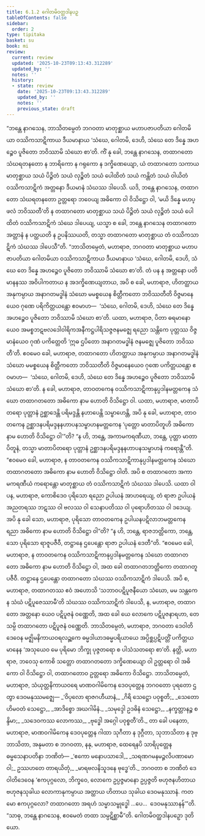 ```yaml
---
title: 6.1.2 ဂေါတမိဝတ္ထဒါနပဉှ
tableOfContents: false
sidebar:
  order: 2
type: tipitaka
basket: su
book: mi
review:
  current: review
  updated: '2025-10-23T09:13:43.312289'
  updated_by: ''
  notes: ''
  history:
  - state: review
    date: '2025-10-23T09:13:43.312289'
    updated_by: ''
    notes: ''
    previous_state: draft
---
```



<ReviewStatus review={frontmatter.review} showDetails={true} />

<HypothesisAnnotation frontmatter={frontmatter} />

<DynamicBreadcrumb />

<Division number="172" book="mi" e="ch" v="28">

<Paragraph number="1072" book="mi">
“ဘန္တေ နာဂသေန, ဘာသိတမ္ပေတံ ဘဂဝတာ မာတုစ္ဆာယ မဟာပဇာပတိယာ ဂေါတမိယာ ဝဿိကသာဋိကာယ ဒီယမာနာယ ‘သံဃေ, ဂေါတမိ, ဒေဟိ, သံဃေ တေ ဒိန္နေ အဟဉ္စေဝ ပူဇိတော ဘဝိဿာမိ သံဃော စာ’တိ. ကိံ နု ခေါ, ဘန္တေ နာဂသေန, တထာဂတော သံဃရတနတော န ဘာရိကော န ဂရုကော န ဒက္ခိဏေယျော, ယံ တထာဂတော သကာယ မာတုစ္ဆာယ သယံ ပိဉ္ဇိတံ သယံ လုဉ္စိတံ သယံ ပေါထိတံ သယံ ကန္တိတံ သယံ ဝါယိတံ ဝဿိကသာဋိကံ အတ္တနော ဒီယမာနံ သံဃဿ ဒါပေသိ. ယဒိ, ဘန္တေ နာဂသေန, တထာဂတော သံဃရတနတော ဥတ္တရော ဘဝေယျ အဓိကော ဝါ ဝိသိဋ္ဌော ဝါ, ‘မယိ ဒိန္နေ မဟပ္ဖလံ ဘဝိဿတီ’တိ န တထာဂတော မာတုစ္ဆာယ သယံ ပိဉ္ဇိတံ သယံ လုဉ္စိတံ သယံ ပေါထိတံ ဝဿိကသာဋိကံ သံဃေ ဒါပေယျ, ယသ္မာ စ ခေါ, ဘန္တေ နာဂသေန တထာဂတော အတ္တာနံ န ပတ္ထယတိ န ဥပနိဿယတိ, တသ္မာ တထာဂတော မာတုစ္ဆာယ တံ ဝဿိကသာဋိကံ သံဃဿ ဒါပေသီ”တိ.
</Paragraph>

<Paragraph number="1073" book="mi">
“ဘာသိတမ္ပေတံ, မဟာရာဇ, ဘဂဝတာ မာတုစ္ဆာယ မဟာပဇာပတိယာ ဂေါတမိယာ ဝဿိကသာဋိကာယ ဒီယမာနာယ ‘သံဃေ, ဂေါတမိ, ဒေဟိ, သံဃေ တေ ဒိန္နေ အဟဉ္စေဝ ပူဇိတော ဘဝိဿာမိ သံဃော စာ’တိ. တံ ပန န အတ္တနော ပတိမာနနဿ အဝိပါကတာယ န အဒက္ခိဏေယျတာယ, အပိ စ ခေါ, မဟာရာဇ, ဟိတတ္ထာယ အနုကမ္ပာယ အနာဂတမဒ္ဓါနံ သံဃော မမစ္စယေန စိတ္တီကတော ဘဝိဿတီတိ ဝိဇ္ဇမာနေယေဝ ဂုဏေ ပရိကိတ္တယန္တော ဧဝမာဟ—  ‘သံဃေ, ဂေါတမိ, ဒေဟိ, သံဃေ တေ ဒိန္နေ အဟဉ္စေဝ ပူဇိတော ဘဝိဿာမိ သံဃော စာ’တိ.
</Paragraph>

<Paragraph number="1074" book="mi">
ယထာ, မဟာရာဇ, ပိတာ ဓရမာနောယေဝ အမစ္စဘဋဗလဒေါဝါရိကအနီကဋ္ဌပါရိသဇ္ဇဇနမဇ္ဈေ ရညော သန္တိကေ ပုတ္တဿ ဝိဇ္ဇမာနံယေဝ ဂုဏံ ပကိတ္တေတိ ‘ဣဓ ဌပိတော အနာဂတမဒ္ဓါနံ ဇနမဇ္ဈေ ပူဇိတော ဘဝိဿတီ’တိ. ဧဝမေဝ ခေါ, မဟာရာဇ, တထာဂတော ဟိတတ္ထာယ အနုကမ္ပာယ အနာဂတမဒ္ဓါနံ သံဃော မမစ္စယေန စိတ္တီကတော ဘဝိဿတီတိ ဝိဇ္ဇမာနေယေဝ ဂုဏေ ပကိတ္တယန္တော ဧဝမာဟ—  ‘သံဃေ, ဂေါတမိ, ဒေဟိ, သံဃေ တေ ဒိန္နေ အဟဉ္စေဝ ပူဇိတော ဘဝိဿာမိ သံဃော စာ’တိ.
</Paragraph>

<Paragraph number="1075" book="mi">
န ခေါ, မဟာရာဇ, တာဝတကေန ဝဿိကသာဋိကာနုပ္ပဒါနမတ္တကေန သံဃော တထာဂတတော အဓိကော နာမ ဟောတိ ဝိသိဋ္ဌော ဝါ. ယထာ, မဟာရာဇ, မာတာပိတရော ပုတ္တာနံ ဥစ္ဆာဒေန္တိ ပရိမဒ္ဒန္တိ နဟာပေန္တိ သမ္ဗာဟေန္တိ, အပိ နု ခေါ, မဟာရာဇ, တာဝတကေန ဥစ္ဆာဒနပရိမဒ္ဒနနဟာပနသမ္ဗာဟနမတ္တကေန ‘ပုတ္တော မာတာပိတူဟိ အဓိကော နာမ ဟောတိ ဝိသိဋ္ဌော ဝါ’”တိ? “န ဟိ, ဘန္တေ, အကာမကရဏီယာ, ဘန္တေ, ပုတ္တာ မာတာပိတူနံ, တသ္မာ မာတာပိတရော ပုတ္တာနံ ဥစ္ဆာဒနပရိမဒ္ဒနနဟာပနသမ္ဗာဟနံ ကရောန္တီ”တိ. “ဧဝမေဝ ခေါ, မဟာရာဇ, န တာဝတကေန ဝဿိကသာဋိကာနုပ္ပဒါနမတ္တကေန သံဃော တထာဂတတော အဓိကော နာမ ဟောတိ ဝိသိဋ္ဌော ဝါတိ. အပိ စ တထာဂတော အကာမကရဏီယံ ကရောန္တော မာတုစ္ဆာယ တံ ဝဿိကသာဋိကံ သံဃဿ ဒါပေသိ.
</Paragraph>

<Paragraph number="1076" book="mi">
ယထာ ဝါ ပန, မဟာရာဇ, ကောစိဒေဝ ပုရိသော ရညော ဥပါယနံ အာဟရေယျ, တံ ရာဇာ ဥပါယနံ အညတရဿ ဘဋဿ ဝါ ဗလဿ ဝါ သေနာပတိဿ ဝါ ပုရောဟိတဿ ဝါ ဒဒေယျ. အပိ နု ခေါ သော, မဟာရာဇ, ပုရိသော တာဝတကေန ဥပါယနပဋိလာဘမတ္တကေန ရညာ အဓိကော နာမ ဟောတိ ဝိသိဋ္ဌော ဝါ”တိ? “န ဟိ, ဘန္တေ, ရာဇဘတ္တိကော, ဘန္တေ, သော ပုရိသော ရာဇူပဇီဝီ, တဋ္ဌာနေ ဌပေန္တော ရာဇာ ဥပါယနံ ဒေတီ”တိ. “ဧဝမေဝ ခေါ, မဟာရာဇ, န တာဝတကေန ဝဿိကသာဋိကာနုပ္ပဒါနမတ္တကေန သံဃော တထာဂတတော အဓိကော နာမ ဟောတိ ဝိသိဋ္ဌော ဝါ, အထ ခေါ တထာဂတဘတ္တိကော တထာဂတူပဇီဝီ. တဋ္ဌာနေ ဌပေန္တော တထာဂတော သံဃဿ ဝဿိကသာဋိကံ ဒါပေသိ.
</Paragraph>

<Paragraph number="1077" book="mi">
အပိ စ, မဟာရာဇ, တထာဂတဿ ဧဝံ အဟောသိ ‘သဘာဝပဋိပူဇနီယော သံဃော, မမ သန္တကေန သံဃံ ပဋိပူဇေဿာမီ’တိ သံဃဿ ဝဿိကသာဋိကံ ဒါပေသိ, န, မဟာရာဇ, တထာဂတော အတ္တနော ယေဝ ပဋိပူဇနံ ဝဏ္ဏေတိ, အထ ခေါ ယေ လောကေ ပဋိပူဇနာရဟာ, တေသမ္ပိ တထာဂတော ပဋိပူဇနံ ဝဏ္ဏေတိ.
</Paragraph>

<Paragraph number="1078" book="mi">
ဘာသိတမ္ပေတံ, မဟာရာဇ, ဘဂဝတာ ဒေဝါတိဒေဝေန မဇ္ဈိမနိကာယဝရလဉ္ဆကေ ဓမ္မဒါယာဒဓမ္မပရိယာယေ အပ္ပိစ္ဆပ္ပဋိပတ္တိံ ပကိတ္တယမာနေန ‘အသုယေဝ မေ ပုရိမော ဘိက္ခု ပုဇ္ဇတရော စ ပါသံသတရော စာ’တိ. နတ္ထိ, မဟာရာဇ, ဘဝေသု ကောစိ သတ္တော တထာဂတတော ဒက္ခိဏေယျော ဝါ ဥတ္တရော ဝါ အဓိကော ဝါ ဝိသိဋ္ဌော ဝါ, တထာဂတောဝ ဥတ္တရော အဓိကော ဝိသိဋ္ဌော.
</Paragraph>

<Paragraph number="1079" book="mi">
ဘာသိတမ္ပေတံ, မဟာရာဇ, သံယုတ္တနိကာယဝရေ မာဏဝဂါမိကေန ဒေဝပုတ္တေန ဘဂဝတော ပုရတော ဌတွာ ဒေဝမနုဿမဇ္ဈေ—
</Paragraph>

<Paragraph number="1080" type="verses" book="mi">
_‘ဝိပုလော ရာဇဂဟီယာနံ,_  
_ဂိရိ သေဋ္ဌော ပဝုစ္စတိ;_  
_သေတော ဟိမဝတံ သေဋ္ဌော,_  
_အာဒိစ္စော အဃဂါမိနံ._  

</Paragraph>

<Paragraph number="1081" type="verses" book="mi">
_သမုဒ္ဒေါ ဥဒဓိနံ သေဋ္ဌော,_  
_နက္ခတ္တာနဉ္စ စန္ဒိမာ;_  
_သဒေဝကဿ လောကဿ,_  
_ဗုဒ္ဓေါ အဂ္ဂေါ ပဝုစ္စတီ’တိ._  

</Paragraph>

<Paragraph number="1082" book="mi">
တာ ခေါ ပနေတာ, မဟာရာဇ, မာဏဝဂါမိကေန ဒေဝပုတ္တေန ဂါထာ သုဂီတာ န ဒုဂ္ဂီတာ, သုဘာသိတာ န ဒုဗ္ဘာသိတာ, အနုမတာ စ ဘဂဝတာ, နနု, မဟာရာဇ, ထေရေနပိ သာရိပုတ္တေန ဓမ္မသေနာပတိနာ ဘဏိတံ—
</Paragraph>

<Paragraph number="1083" type="verses" book="mi">
_‘ဧကော မနောပသာဒေါ,_  
_သရဏဂမနမဉ္ဇလိပဏာမော ဝါ;_  
ဥဿဟတေ တာရယိတုံ,_  
_မာရဗလနိသူဒနေ ဗုဒ္ဓေ’တိ._  

</Paragraph>

<Paragraph number="1084" book="mi">
ဘဂဝတာ စ ဘဏိတံ ဒေဝါတိဒေဝေန ‘ဧကပုဂ္ဂလော, ဘိက္ခဝေ, လောကေ ဥပ္ပဇ္ဇမာနော ဥပ္ပဇ္ဇတိ ဗဟုဇနဟိတာယ ဗဟုဇနသုခါယ လောကာနုကမ္ပာယ အတ္ထာယ ဟိတာယ သုခါယ ဒေဝမနုဿာနံ. ကတမော ဧကပုဂ္ဂလော? တထာဂတော အရဟံ သမ္မာသမ္ဗုဒ္ဓေါ …ပေ…  ဒေဝမနုဿာနန်’”တိ. “သာဓု, ဘန္တေ နာဂသေန, ဧဝမေတံ တထာ သမ္ပဋိစ္ဆာမီ”တိ.

</Paragraph>
</Division>

<Paragraph number="1085" type="center" book="mi">
ဂေါတမိဝတ္ထဒါနပဉှော ဒုတိယော.
</Paragraph>